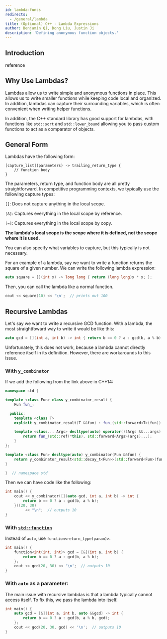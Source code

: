 ```yaml
---
id: lambda-funcs
redirects:
  - /general/lambda
title: (Optional) C++ - Lambda Expressions
author: Benjamin Qi, Dong Liu, Justin Ji
description: 'Defining anonymous function objects.'
---
```


## Introduction

<Resources>
	<Resource
		source="CPP"
		url="https://en.cppreference.com/w/cpp/language/lambda"
		title="Lambda expressions"
	>
		reference
	</Resource>
	<Resource
		source="UMich"
		url="http://www.umich.edu/~eecs381/handouts/Lambda.pdf"
		title="Using C++ Lambdas"
		starred
	 />
	<Resource
		source="SO"
		url="https://stackoverflow.com/questions/7627098/what-is-a-lambda-expression-in-c11"
		title="What is a lambda expression in C++11?"
	 />
	<Resource
		source="Microsoft"
		url="https://docs.microsoft.com/en-us/cpp/cpp/lambda-expressions-in-cpp?view=vs-2019"
		title="Lambda Expressions in C++"
	 />
</Resources>

<Resources title="FAQ">
	<Resource
		source="SO"
		url="https://stackoverflow.com/questions/41121441/type-of-a-lambda-function-using-auto"
		title="Type of a lambda function using auto?"
	 />
	<Resource
		source="SO"
		url="https://stackoverflow.com/questions/11323811/what-is-meant-by-retain-state-in-c"
		title="What is meant by 'retain state' in c++?"
	 />
</Resources>

## Why Use Lambdas?
Lambdas allow us to write simple and anonymous functions in place.
This allows us to write smaller functions while keeping code local and
organized. In addition, lambdas can capture their surrounding variables, which
is often convenient when writing helper functions.

In addition, the C++ standard library has good support for lambdas, with functions
like `std::sort` and `std::lower_bound` allowing you to pass custom functions
to act as a comparator of objects.

## General Form
Lambdas have the following form:

```
[capture_list](parameters) -> trailing_return_type { 
	// function body 
}
```

The parameters, return type, and function body are all pretty straightforward.
In competitive programming contexts, we typically use the following capture types:

`[]`: Does not capture anything in the local scope.

`[&]`: Captures everything in the local scope by reference.

`[=]`: Captures everything in the local scope by copy.

**The lambda's local scope is the scope where it is defined, not the scope where it is
used.**

You can also specify what variables to capture, but this typically is not necessary.

For an example of a lambda, say we want to write a function returns the square
of a given number. We can write the following lambda expression:

```cpp
auto square = [](int x) -> long long { return (long long)x * x; };
```

Then, you can call the lambda like a normal function.
```cpp
cout << square(10) << '\n';  // prints out 100
```

## Recursive Lambdas

Let's say we want to write a recursive GCD function. With a lambda, the most
straightfoward way to write it would be like this:

```cpp
auto gcd = [](int a, int b) -> int { return b == 0 ? a : gcd(b, a % b); };
```

Unfortunately, this does not work, because a lambda cannot directly reference
itself in its definition. However, there are workarounds to this issue.

### With `y_combinator`

<Resources>
	<Resource
		source="open-std"
		url="http://www.open-std.org/jtc1/sc22/wg21/docs/papers/2016/p0200r0.html"
		title="Y Combinator Proposal"
		starred
	 />
	<Resource
		source="RIP Tutorial"
		url="https://riptutorial.com/cplusplus/example/8508/recursive-lambdas"
		title="Recursive Lambdas"
	 />
</Resources>

If we add the following from the link above in C++14:

```cpp
namespace std {

template <class Fun> class y_combinator_result {
	Fun fun_;

  public:
	template <class T>
	explicit y_combinator_result(T &&fun) : fun_(std::forward<T>(fun)) {}

	template <class... Args> decltype(auto) operator()(Args &&...args) {
		return fun_(std::ref(*this), std::forward<Args>(args)...);
	}
};

template <class Fun> decltype(auto) y_combinator(Fun &&fun) {
	return y_combinator_result<std::decay_t<Fun>>(std::forward<Fun>(fun));
}

}  // namespace std
```

Then we can have code like the following:

```cpp
int main() {
	cout << y_combinator([](auto gcd, int a, int b) -> int {
		return b == 0 ? a : gcd(b, a % b);
	})(20, 30)
	     << "\n";  // outputs 10
}
```

### With [`std::function`](https://en.cppreference.com/w/cpp/utility/functional/function)

Instead of `auto`, use `function<return_type(param)>`.

```cpp
int main() {
	function<int(int, int)> gcd = [&](int a, int b) {
		return b == 0 ? a : gcd(b, a % b);
	};
	cout << gcd(20, 30) << '\n';  // outputs 10
}
```

### With `auto` as a parameter:
The main issue with recursive lambdas is that a lambda typically cannot access
itself. To fix this, we pass the lambda into itself.

```cpp
int main() {
	auto gcd = [&](int a, int b, auto &&gcd) -> int {
		return b == 0 ? a : gcd(b, a % b, gcd);
	};
	cout << gcd(20, 30, gcd) << '\n';  // outputs 10
}
```
